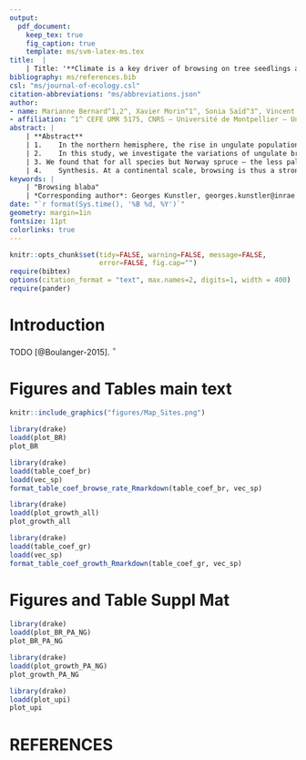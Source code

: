 ```yaml
---
output:
  pdf_document:
    keep_tex: true
    fig_caption: true
    template: ms/svm-latex-ms.tex
title:  |
    | Title: '**Climate is a key driver of browsing on tree seedlings across Europe.**' 
bibliography: ms/references.bib
csl: "ms/journal-of-ecology.csl"
citation-abbreviations: "ms/abbreviations.json"
author:
- name: Marianne Bernard^1,2^, Xavier Morin^1^, Sonia Saïd^3^, Vincent Boulanger^4^, Elena Granda^5^, Raquel Benavides^6^, Hervé Jactel^7^, Marco Heurich^8^, Sonia G. Rabasa^6^, Fernando Valladares^6^, Suzanne Van Beek-Calkoen^8^, and Georges Kunstler^9^.
- affiliation: ^1^ CEFE UMR 5175, CNRS – Université de Montpellier – Université Paul-Valéry Montpellier – EPHE, 1919 route de Mende, F-34293 Montpellier cedex 5, France; ^2^ AgroParis Tech, 19 avenue du Maine, 75015 Paris, France; ^3^ Office National de la Chasse et de la Faune Sauvage, Direction Recherche et Expertises, Unité Ongulés Sauvages, “Montfort”, 01330 Birieux, France; ^4^ Office National des Forêts, Département Recherche, Développement et Innovation, Boulevard de Constance, 77300 Fontainebleau, France; ^5^ University of Alcalá, Department of Life Sciences, 28805 Alcalá de Henares, Madrid, Spain; ^6^ Museo Nacional de Ciencias Naturales-CSIC, 28006 Madrid, Spain; ^7^ BIOGECO, INRA, Univ. Bordeaux, 33610 Cestas, France; ^8^ Bavarian Forest National Park, Freyunger Str. 2, 94481 Grafenau, Germany & Chair of Wildlife Ecology and Management, Faculty of Environment and Natural Resources, University of Freiburg, Tennenbacher Straße 4, D-79106 Freiburg, Germany; ^9^ Univ. Grenoble Alpes, INRAE, UR LESSEM, 38000 Grenoble, France.
abstract: |
    | **Abstract** 
    | 1.	In the northern hemisphere, the rise in ungulate populations and the expansion of their range in the last decades increased pressure on forest regeneration, which is already challenged by climate change. A better understanding of the interacting effects of browsing and climate change on tree species regeneration seems crucial to forecast the future dynamics of forest ecosystems.
    | 2.	In this study, we investigate the variations of ungulate browsing intensity across a latitudinal and elevational gradient in seven sites across Europe to decipher the crossed effects of climate and ungulates on forest regeneration from a large latitudinal gradient (from 44° to 67°). At each site, we surveyed height growth and ungulates browsing impact of silver fir (Abies alba Mill.), sycamore maple (Acer pseudoplatanus L.), European beech (Fagus sylvatica L.) and Norway spruce (Pinus abies L. H. Karst) seedlings. 
    | 3. We found that for all species but Norway spruce – the less palatable one – browsing probability decreased with winter temperature. For all species, taller seedlings had a higher probability of being browsed than smaller ones, which might be due to a higher detectability by deer and the protective effect of snow cover. In addition, interactions between winter temperature and seedling height influenced browsing probability of silver fir and sycamore maple seedlings, the most two palatable species, potentially due to variation in snow cover protective effect. Finally, we found that browsing had a strong negative effect on the growth of all species but Norway spruce, whereas mean spring temperature had no or very weak effect on the growth of all species.
    | 4.	Synthesis. At a continental scale, browsing is thus a stronger limiting constraint of seedling growth than climate, but browsing intensity can vary with climate. Our results highlight the importance of taking into account ungulate pressure on forest regeneration in forecasting models, since their browsing may interact with climate and lead to confounding effects.
keywords: | 
    | "Browsing blaba"
    | *Corresponding author*: Georges Kunstler, georges.kunstler@inrae.fr, +33 4 76 76 27 61,  2 Rue de la Papeterie, 38402 Saint-Martin-d'Heres
date: "`r format(Sys.time(), '%B %d, %Y')`"
geometry: margin=1in
fontsize: 11pt
colorlinks: true
---
```



```r
knitr::opts_chunk$set(tidy=FALSE, warning=FALSE, message=FALSE,
                      error=FALSE, fig.cap="")
require(bibtex)
options(citation_format = "text", max.names=2, digits=1, width = 400)
require(pander)
```

# Introduction 

TODO  [@Boulanger-2015]. $^{\circ}$

# Figures and Tables main text

```r
knitr::include_graphics("figures/Map_Sites.png")
```





```r
library(drake)
loadd(plot_BR)
plot_BR 
```





```r
library(drake)
loadd(table_coef_br)
loadd(vec_sp)
format_table_coef_browse_rate_Rmarkdown(table_coef_br, vec_sp)
```



```r
library(drake)
loadd(plot_growth_all)
plot_growth_all
```



```r
library(drake)
loadd(table_coef_gr)
loadd(vec_sp)
format_table_coef_growth_Rmarkdown(table_coef_gr, vec_sp)
```


# Figures and Table Suppl Mat


```r
library(drake)
loadd(plot_BR_PA_NG)
plot_BR_PA_NG
```

```r
library(drake)
loadd(plot_growth_PA_NG)
plot_growth_PA_NG
```


```r
library(drake)
loadd(plot_upi)
plot_upi
```

# REFERENCES

